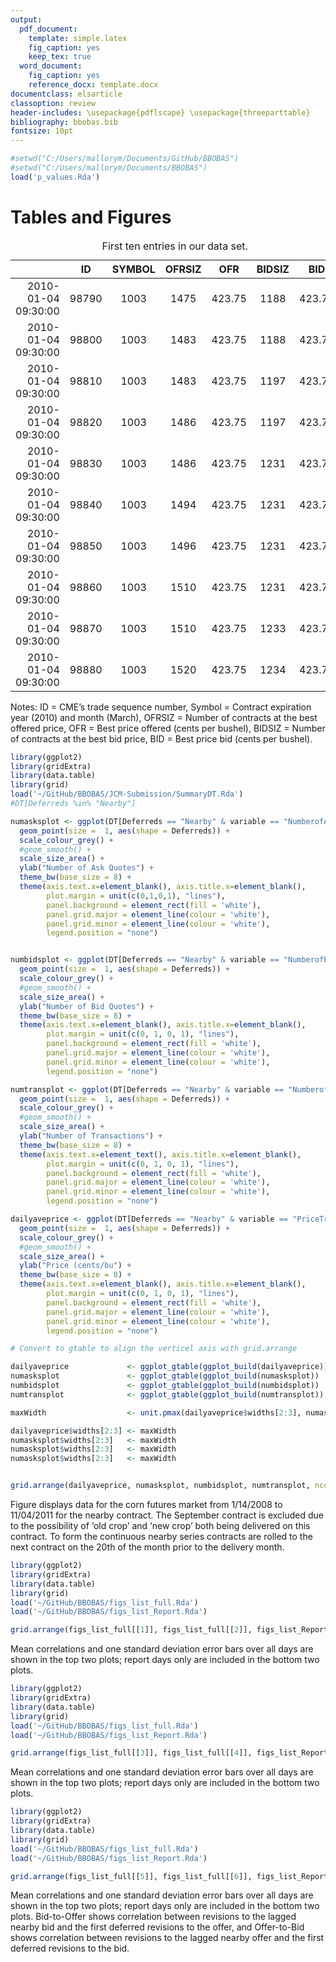 ```yaml
---
output:
  pdf_document:
    template: simple.latex
    fig_caption: yes
    keep_tex: true
  word_document:
    fig_caption: yes
    reference_docx: template.docx
documentclass: elsarticle
classoption: review
header-includes: \usepackage{pdflscape} \usepackage{threeparttable}
bibliography: bbobas.bib
fontsize: 10pt
---
```




```r
#setwd("C:/Users/mallorym/Documents/GitHub/BBOBAS")
#setwd("C:/Users/mallorym/Documents/BBOBAS")
load('p_values.Rda')
```

# Tables and Figures



|                    |  ID  |SYMBOL|OFRSIZ| OFR   |BIDSIZ| BID   |
|-------------------:|:-----:|:----:|:-----:|:-----:|:-----:|:-----:|
|  2010-01-04 09:30:00|  98790| 1003| 1475| 423.75| 1188| 423.75|
|  2010-01-04 09:30:00|  98800| 1003| 1483| 423.75| 1188| 423.75|
|  2010-01-04 09:30:00|  98810| 1003| 1483| 423.75| 1197| 423.75|
|  2010-01-04 09:30:00|  98820| 1003| 1486| 423.75| 1197| 423.75|
|  2010-01-04 09:30:00|  98830| 1003| 1486| 423.75| 1231| 423.75|
|  2010-01-04 09:30:00|  98840|1003|  1494|423.75|  1231|423.75|
|  2010-01-04 09:30:00|  98850| 1003| 1496| 423.75| 1231| 423.75|
|  2010-01-04 09:30:00|  98860| 1003| 1510| 423.75| 1231| 423.75|
|  2010-01-04 09:30:00|  98870| 1003| 1510| 423.75| 1233| 423.75|
|  2010-01-04 09:30:00|  98880| 1003| 1520| 423.75| 1234| 423.75|

: First ten entries in our data set.

Notes: ID = CME's trade sequence number, Symbol = Contract expiration year (2010) and month (March), OFRSIZ = Number of contracts at the best offered price, OFR = Best price offered (cents per bushel), BIDSIZ = Number of contracts at the best bid price, BID = Best price bid (cents per bushel).

\clearpage

<!--  
This is a table of p-values on the differences in the order of near, 1st, and 2nd deferred. But, we no longer show the contemporaneous-keep-zeros
case, so motivating this table doesn't seem to make sense. 
```r
library(knitr)
library(xtable)
#kTable(p_values, format = 'markdown')
#kTable(p_values)
t <- xtable(p_values, caption = "P-Values from Welch two-sample t-tests on differences in correlation means displayed in figure 1")
print.xtable(t, caption.placement = 'top', comment=FALSE )
```

Notes: H0: Equal means, H1: Unequal means. 'Near & 1' stands for the correlations between returns of the nearby quotes and returns of the first deferred quotes, 'Near & 2' stands for the correlations between returns of the nearby quotes and returns of the second deferred quotes, and 'Near & 3' stands for the correlations between returns of the nearby quotes and returns of the third deferred quotes. The columns labeled with the convention Near & 1 - Near & 2 contain p-values of a Welch two-sample t-test on differences in the means displayed in figure 2. 
-->

\begin{landscape}

\begin{table*}[h]\centering
\begin{threeparttable}
\caption{Correlations Calculated to Produce Figures 1, 2, and 3 }
\begin{tabular}{@{}cc|cc|cc@{}}
 \specialrule{1pt}{1pt}{1pt}
 \multicolumn{2}{c|}{Information-based trading} & \multicolumn{2}{c|}{Speed of information transmission} & \multicolumn{2}{c}{Spread trades and information transmission} \\
 \multicolumn{2}{c|}{Figure 2}                    & \multicolumn{2}{c|}{Figure 3}         & \multicolumn{2}{c}{Figure 4}      \\
 \multicolumn{2}{c|}{No Time Lag}           &\multicolumn{2}{c|}{Time Lag}               &\multicolumn{2}{c}{Time Lag}             \\
\multicolumn{2}{c|}{Correlation of Nearby and}           &\multicolumn{2}{c|}{Correlation of Nearby}               &\multicolumn{2}{c}{Correlation of Nearby}             \\
\multicolumn{2}{c|}{}           &\multicolumn{2}{c|}{and 1 deffered}               &\multicolumn{2}{c}{and 1 deffered}             \\

\hline
 Bid to Bid          & 1 deffered& Bid to Bid   & no time lag      & Bid to Offer & no time lag            \\
                     &2 deffered &              &1 second          &              &1 second          \\
                     &3 deffered &              &10 seconds        &              &10 seconds        \\
 Offer to Offer      & 1 deffered& Offer to Offer&  no time lag    &Offer to Bid  &  no time lag                \\
                     &2 deffered &              &1 second          &              &1 second          \\
                     &3 deffered &              &10 seconds        &              &10 seconds        \\
 Bid to Bid          &1 deffered & Bid to Bid   &  no time lag     & Bid to Offer & no time lag                 \\
 (Report)            &2 deffered &  (Report)    &1 second          & (Report)     &1 second          \\
                     &3 deffered &              &10 seconds        &              &10 seconds        \\
 Offer to Offer      & 1 deffered&Offer to Offer& no time lag      &Offer to Bid  & no time lag                  \\
 (Report)            &2 deffered &  (Report)     &1 second          & (Report)     &1 second          \\
                     &3 deffered &              &10 seconds        &              &10 seconds        \\
 \specialrule{1pt}{1pt}{1pt}
\end{tabular}
\begin{tablenotes}
      \small
      \item This table contains a summary of the correlation results that are presented in figures 1, 2, and 3. Correlations are calculated in ten minute intervals and for every day of our sample. The bottom two panels (Report) display the correlations for USDA report release days only.  
    \end{tablenotes}
\end{threeparttable}
\end{table*}

\end{landscape}




```r
library(ggplot2)
library(gridExtra)
library(data.table)
library(grid)
load('~/GitHub/BBOBAS/JCM-Submission/SummaryDT.Rda')
#DT[Deferreds %in% "Nearby"]

numasksplot <- ggplot(DT[Deferreds == "Nearby" & variable == "NumberofAsks"], aes(TradeDate, value, colour=Deferreds, group=Deferreds)) +
  geom_point(size =  1, aes(shape = Deferreds)) +
  scale_colour_grey() +
  #geom_smooth() +
  scale_size_area() +
  ylab("Number of Ask Quotes") +
  theme_bw(base_size = 8) +
  theme(axis.text.x=element_blank(), axis.title.x=element_blank(),
        plot.margin = unit(c(0,1,0,1), "lines"),
        panel.background = element_rect(fill = 'white'), 
        panel.grid.major = element_line(colour = 'white'),
        panel.grid.minor = element_line(colour = 'white'),
        legend.position = "none") 


numbidsplot <- ggplot(DT[Deferreds == "Nearby" & variable == "NumberofBids"], aes(TradeDate, value, colour=Deferreds, group=Deferreds)) +
  geom_point(size =  1, aes(shape = Deferreds)) +
  scale_colour_grey() +
  #geom_smooth() +
  scale_size_area() +
  ylab("Number of Bid Quotes") +
  theme_bw(base_size = 8) +
  theme(axis.text.x=element_blank(), axis.title.x=element_blank(), 
        plot.margin = unit(c(0, 1, 0, 1), "lines"),
        panel.background = element_rect(fill = 'white'), 
        panel.grid.major = element_line(colour = 'white'),
        panel.grid.minor = element_line(colour = 'white'),
        legend.position = "none") 

numtransplot <- ggplot(DT[Deferreds == "Nearby" & variable == "NumberofTransactions"], aes(TradeDate, value, colour=Deferreds, group=Deferreds)) +
  geom_point(size =  1, aes(shape = Deferreds)) +
  scale_colour_grey() +
  #geom_smooth() +
  scale_size_area() +
  ylab("Number of Transactions") +
  theme_bw(base_size = 8) +
  theme(axis.text.x=element_text(), axis.title.x=element_blank(),
        plot.margin = unit(c(0, 1, 0, 1), "lines"),
        panel.background = element_rect(fill = 'white'), 
        panel.grid.major = element_line(colour = 'white'),
        panel.grid.minor = element_line(colour = 'white'),
        legend.position = "none") 

dailyaveprice <- ggplot(DT[Deferreds == "Nearby" & variable == "PriceTransaction"], aes(TradeDate, value, colour=Deferreds, group=Deferreds)) +
  geom_point(size =  1, aes(shape = Deferreds)) +
  scale_colour_grey() +
  #geom_smooth() +
  scale_size_area() +
  ylab("Price (cents/bu") +
  theme_bw(base_size = 8) +
  theme(axis.text.x=element_blank(), axis.title.x=element_blank(),
        plot.margin = unit(c(0, 1, 0, 1), "lines"),
        panel.background = element_rect(fill = 'white'), 
        panel.grid.major = element_line(colour = 'white'),
        panel.grid.minor = element_line(colour = 'white'),
        legend.position = "none") 

# Convert to gtable to align the verticel axis with grid.arrange

dailyaveprice             <- ggplot_gtable(ggplot_build(dailyaveprice))
numasksplot               <- ggplot_gtable(ggplot_build(numasksplot))
numbidsplot               <- ggplot_gtable(ggplot_build(numbidsplot))
numtransplot              <- ggplot_gtable(ggplot_build(numtransplot))

maxWidth                  <- unit.pmax(dailyaveprice$widths[2:3], numasksplot$widths[2:3], numasksplot$widths[2:3], numasksplot$widths[2:3])

dailyaveprice$widths[2:3] <- maxWidth
numasksplot$widths[2:3]   <- maxWidth
numasksplot$widths[2:3]   <- maxWidth
numasksplot$widths[2:3]   <- maxWidth


grid.arrange(dailyaveprice, numasksplot, numbidsplot, numtransplot, ncol=1, heights=c(2.6,2.6,2.6,2.7), widths=6.5)

```

Figure displays data for the corn futures market from 1/14/2008 to 11/04/2011 for the nearby contract. The September contract is excluded due to the possibility of 'old crop' and 'new crop' both being delivered on this contract. To form the continuous nearby series contracts are rolled to the next contract on the 20th of the month prior to the delivery month. 


\clearpage

```r
library(ggplot2)
library(gridExtra)
library(data.table)
library(grid)
load('~/GitHub/BBOBAS/figs_list_full.Rda')
load('~/GitHub/BBOBAS/figs_list_Report.Rda')

grid.arrange(figs_list_full[[1]], figs_list_full[[2]], figs_list_Report[[1]], figs_list_Report[[2]], ncol=1, heights=c(3,3,3,3.2), widths=6.5)

```

Mean correlations and one standard deviation error bars over all days are shown in the top two plots; report days only are included in the bottom two plots. 

\clearpage

```r
library(ggplot2)
library(gridExtra)
library(data.table)
library(grid)
load('~/GitHub/BBOBAS/figs_list_full.Rda')
load('~/GitHub/BBOBAS/figs_list_Report.Rda')

grid.arrange(figs_list_full[[3]], figs_list_full[[4]], figs_list_Report[[3]], figs_list_Report[[4]], ncol=1, heights=c(2.6,2.6,2.6,2.7), widths=6.5)

```

Mean correlations and one standard deviation error bars over all days are shown in the top two plots; report days only are included in the bottom two plots. 



\clearpage


```r
library(ggplot2)
library(gridExtra)
library(data.table)
library(grid)
load('~/GitHub/BBOBAS/figs_list_full.Rda')
load('~/GitHub/BBOBAS/figs_list_Report.Rda')

grid.arrange(figs_list_full[[5]], figs_list_full[[6]], figs_list_Report[[5]], figs_list_Report[[6]], ncol=1, heights=c(2.6,2.6,2.6,2.7), widths=6.5)

```

Mean correlations and one standard deviation error bars over all days are shown in the top two plots; report days only are included in the bottom two plots. Bid-to-Offer shows correlation between revisions to the lagged nearby bid and the first deferred revisions to the offer, and Offer-to-Bid shows correlation between revisions to the lagged nearby offer and the first deferred revisions to the bid. 



<!--
![](Bid_plot.png)
![](OFR_plot.png)
Figure 1. Contemporaneous Correlation with Nearby - Keep Zeros
-->

<!--
![](Bid_plot_no0s.png)
![](OFR_plot_no0s.png)
Figure 2. Contemporaneous Correlation with Nearby - No Zeros
-->

<!--
![](Bid_plot_report.png)
![](OFR_plot_report.png)
Figure 3. Contemporaneous Correlation with Nearby on USDA Report Days - Keep Zeros
-->

<!--
![](Bid_plot_no0s_report.png)
![](OFR_plot_no0s_report.png)
Figure 3. Contemporaneous Correlation with Nearby on USDA Report Days - No Zeros
-->

<!--
![](Bid_plot_timelag.png)
![](OFR_plot_timelag.png)
Figure 4. Contemporaneous and Time-lagged Correlations between the Nearby and One-deferred Contract
-->

<!--
![](Bid_plot_timelag_report.png)
![](OFR_plot_timelag_report.png)
Figure 5. Contemporaneous and Time-lagged Correlations between the Nearby and One-deferred Contract on USDA Report Days
-->


<!--
![](Bid_plot_timelag1N.png)
![](OFR_plot_timelag1N.png)
Figure 6. Contemporaneous and Time-lagged Correlations between the One-deferred Contract and Nearby (Price discovery in the distant) 
-->
<!--![](BIDOFR_plot.png)-->
<!--![](BIDOFR_plot_no0s.png)
![](OFRBID_plot_no0s.png)
Figure 7. Contemporaneous Correlations with Nearby Bid-to-Ask and Ask-to-Bid - Keep Zeros
-->
<!--
![](BIDOFR_plot_timelag.png)
![](OFRBID_plot_timelag.png)
Figure 8. Contemporaneous and Time-lagged Correlations with Nearby Bid-to-Ask and Ask-to-Bid - No Zeros
-->